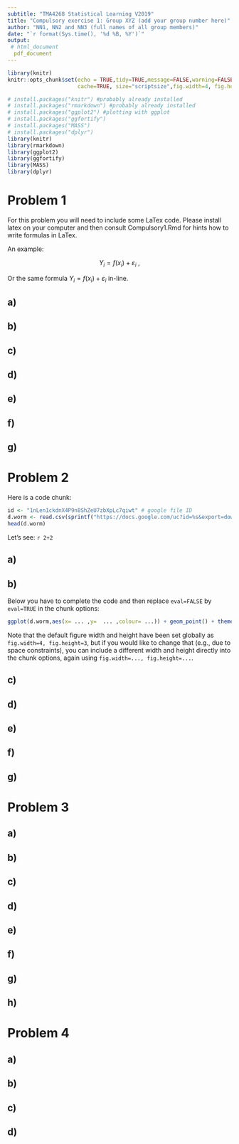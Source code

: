 ```yaml
---
subtitle: "TMA4268 Statistical Learning V2019"
title: "Compulsory exercise 1: Group XYZ (add your group number here)"
author: "NN1, NN2 and NN3 (full names of all group members)"
date: "`r format(Sys.time(), '%d %B, %Y')`"
output: 
 # html_document
  pdf_document
---
```

  
```r
library(knitr)
knitr::opts_chunk$set(echo = TRUE,tidy=TRUE,message=FALSE,warning=FALSE,strip.white=TRUE,prompt=FALSE,
                      cache=TRUE, size="scriptsize",fig.width=4, fig.height=3)

```

```r
# install.packages("knitr") #probably already installed
# install.packages("rmarkdown") #probably already installed
# install.packages("ggplot2") #plotting with ggplot
# install.packages("ggfortify")  
# install.packages("MASS")  
# install.packages("dplyr")  
library(knitr)
library(rmarkdown)
library(ggplot2)
library(ggfortify)
library(MASS)
library(dplyr)
```


# Problem 1

For this problem you will need to include some LaTex code. Please install latex on your computer and then consult Compulsory1.Rmd for hints how to write formulas in LaTex. 

An example:

$$Y_i  = f(x_i) + \varepsilon_i \ ,$$

Or the same formula $Y_i  = f(x_i) + \varepsilon_i$ in-line.

## a)

## b)

## c)

## d)

## e)

## f)

## g)

# Problem 2

Here is a code chunk:

```r
id <- "1nLen1ckdnX4P9n8ShZeU7zbXpLc7qiwt" # google file ID
d.worm <- read.csv(sprintf("https://docs.google.com/uc?id=%s&export=download", id))
head(d.worm)
```

Let's see: `r 2+2`

## a)


## b) 
Below you have to complete the code and then replace `eval=FALSE` by `eval=TRUE` in the chunk options:
```r
ggplot(d.worm,aes(x= ... ,y=  ... ,colour= ...)) + geom_point() + theme_bw()
```

Note that the default figure width and height have been set globally as `fig.width=4, fig.height=3`, but if you would like to change that (e.g., due to space constraints), you can include a different width and height directly into the chunk options, again using `fig.width=..., fig.height=...`.

## c)

## d)

## e)

## f)

## g)


# Problem 3

## a)

## b)

## c)

## d)

## e)

## f)

## g)

## h)


# Problem 4

## a)

## b)

## c)

## d)



